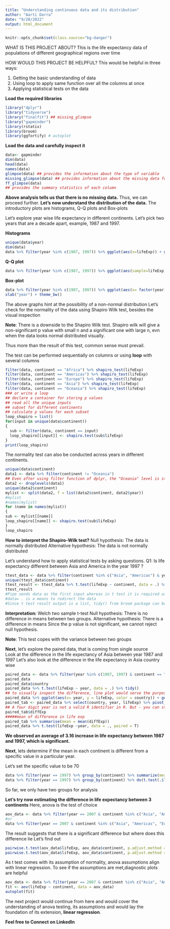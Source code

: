 ```yaml
---
title: "Understanding continuous data and its distribution"
author: "Aarti Darra"
date: "9/20/2022"
output: html_document
---
```

```r
knitr::opts_chunk$set(class.source="bg-danger")
```

WHAT IS THIS PROJECT ABOUT?
This is the life expectancy data of populations of different geographical regions over time

HOW WOULD THIS PROJECT BE HELPFUL?
This would be helpful in three ways:

1. Getting the basic understanding of data
2. Using loop to apply same function over all the columns at once
3. Applying statistical tests on the data

**Load the required libraries**

```r
library("dplyr")
library("tidyverse")
library("finalfit") ## missing_glimpse
library("gapminder")
library(rstatix)
library(broom)
library(ggfortify) # autoplot
```

**Load the data and carefully inspect it**

```r
data<- gapminder
dim(data)
head(data)
names(data)
glimpse(data) ## provides the information about the type of variable
missing_glimpse(data) ## provides information about the missing data for each column
ff_glimpse(data)
## provides the summary statistics of each column
```

**Above analysis tells us that there is no missing data.**
Thus, we can proceed further. 
**Let's now understand the distribution of the data.**
The introductory plots are histograms, Q-Q plots and Box-plots 

Let's explore year wise life expectancy in different continents. 
Let's pick two years that are a decade apart, example, 1987 and 1997. 

**Histograms**
```r
unique(data$year)
dim(data)
data %>% filter(year %in% c(1987, 1997)) %>% ggplot(aes(x=lifeExp)) + geom_histogram() + facet_grid(year~continent) + theme_bw()
```

**Q-Q plot**
```r
data %>% filter(year %in% c(1987, 1997)) %>% ggplot(aes(sample=lifeExp)) + geom_qq() + geom_qq_line(color = "blue")+facet_grid(year~continent) +theme_bw()
```

**Box-plot**
```r
data %>% filter(year %in% c(1987, 1997)) %>% ggplot(aes(x= factor(year), y=lifeExp)) + geom_boxplot() + geom_jitter(alpha= 0.5)+ facet_wrap(~continent, ncol= 5) + ## stating factor is important as not doing this would bring all years on x-axis and state number of columns + 
xlab("year") + theme_bw()
```




The above graphs hint at the possibility of a non-normal distribution 
Let's check for the normality of the data using Shapiro Wilk test, besides the visual inspection

**Note**: There is a downside to the Shapiro Wilk test.
Shapiro wilk will give a non-significant p value with small n and a significant one with large n, evn when the data looks normal distributed visually.

Thus more than the result of this test, common sense must prevail.

The test can be performed sequentially on columns or using **loop** with several columns
```r
filter(data, continent == "Africa") %>% shapiro_test(lifeExp)
filter(data, continent == "Americas") %>% shapiro_test(lifeExp)
filter(data, continent == "Europe") %>% shapiro_test(lifeExp)
filter(data, continent == "Asia") %>% shapiro_test(lifeExp)
filter(data, continent == "Oceania") %>% shapiro_test(lifeExp)
### or write a loop
## declare a container for storing p values
## read all the unique inputs
## subset for different continents
## calculate p values for each subset
loop_shapiro = list() 
for(input in unique(data$continent)) 
{
  sub <- filter(data, continent == input) 
  loop_shapiro[[input]] <- shapiro.test(sub$lifeExp)
}
print(loop_shapiro)
```

The normality test can also be conducted across years in different continents.

```r
unique(data$continent)
data1 <- data %>% filter(continent != "Oceania")
## Even after using filter function of dplyr, the "Oceania" level is still displayed. to combat this issue use droplevels
data2 <- droplevels(data1)
unique(data2$continent)
mylist <- split(data2, f = list(data2$continent, data2$year))
#mylist
#names(mylist)
for (name in names(mylist))
{
sub <- mylist[[name]]
loop_shapiro[[name]] <- shapiro.test(sub$lifeExp)
}
loop_shapiro
```

**How to interpret the Shapiro-Wilk test?**
Null hypothesis: The data is normally distributed
Alternative hypothesis: The data is not normally distributed

Let's understand how to apply statistical tests by asking questions.
Q1: Is life expectancy different between Asia and America in the year 1997 ? 
 
 
```r
ttest_data <- data %>% filter(continent %in% c("Asia", "Americas") & year == 1997)
unique(ttest_data$continent)
ttest_result <- ttest_data %>% t.test(lifeExp ~ continent, data = .) %>% tidy()
ttest_result
#Pipe sends data as the first input whereas in t test it is required as the second argument
#data= . is a means to redirect the data
#Since t test result output is a list, tidy() from broom package can be used to wrangle the output.
```

**Interpretation:**
Welch two sample t-test
Null hypothesis: There is no difference in means between two groups.
Alternative hypothesis: There is a difference in means
Since the p value is not significant, we cannot reject null hypothesis. 

**Note**: This test copes with the variance between two groups

####################################################################################

**Next**, let's explore the paired data, that is coming from single source  
Look at the difference in the life expectancy of Asia between year 1987 and 1997
Let's also look at the difference in the life expectancy in Asia country wise

```r
paired_data <- data %>% filter(year %in% c(1987, 1997) & continent == "Asia") 
paired_data
paired_data$country
paired_data %>% t.test(lifeExp ~ year, data = .) %>% tidy()
## to visually inspect the difference, line plot would serve the purpose
paired_data %>% ggplot(aes(x= year, y = lifeExp, color = country)) + geom_line() 
paired_tab <- paired_data %>% select(country, year, lifeExp) %>% pivot_wider(names_from = year, values_from = lifeExp) %>% mutate(diffExp = `1997`-`1987`) 
## A four digit year is not a valid R identifier in R. But - you can still create columns with illegal identifiers, simply enclose the column name in back ticks
paired_tab$diffExp
#####mean of difference in life exp
paired_tab %>% summarise(mean = mean(diffExp))
paired_data %>% t.test(lifeExp ~year, data = ., paired = T)
```

**We observed an average of 3.16 increase in life expectancy between 1987 and 1997, which is significant.**

################################################################################

**Next**, lets determine if the mean in each continent is different from a specific value in a particular year.

Let's set the specific value to be 70

```r
data %>% filter(year == 1997) %>% group_by(continent) %>% summarize(mean = mean(lifeExp))
data %>% filter(year == 1997) %>% group_by(continent) %>% do(t.test(.$lifeExp, mu =70) %>% tidy())
```
So far, we only have two groups for analysis

#########################################################################

**Let's try now estimating the difference in life expectancy between 3 continents**
Here, anova is the test of choice
```r
aov_data <- data %>% filter(year == 2007 & continent %in% c("Asia", "Americas", "Europe")) 
#or
data %>% filter(year == 2007 & continent %in% c("Asia", "Americas", "Europe")) %>% aov(lifeExp ~ continent, data = .) %>% tidy()
```
The result suggests that there is a significant difference but where does this difference lie
Let's find out

```r
pairwise.t.test(aov_data$lifeExp, aov_data$continent, p.adjust.method = "bonferroni")
pairwise.t.test(aov_data$lifeExp, aov_data$continent, p.adjust.method = "fdr")
```

As t test comes with its assumption of normality, anova assumptions align with linear regression. 
To see if the assumptions are met,diagnostic plots are helpful

```r
aov_data <- data %>% filter(year == 2007 & continent %in% c("Asia", "Americas", "Europe")) 
fit <- aov(lifeExp ~ continent, data = aov_data)
autoplot(fit)
```

The next project would continue from here and would cover the understanding of anova testing, its assumptions and would lay the foundation of its extension, **linear regression**. 

**Feel free to Connect on LinkedIn**



##########################################################################